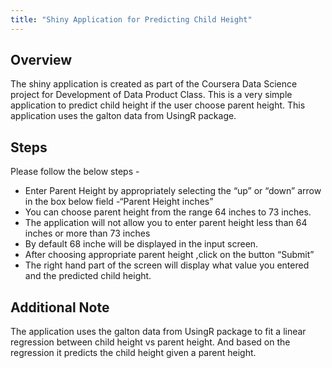 ```yaml
---
title: "Shiny Application for Predicting Child Height"
---
```


## Overview

The shiny application is created as part of the Coursera Data Science project for Development of Data Product Class. 
This is a very simple application to predict child height if the user choose parent height. This application uses the galton data from UsingR package. 

## Steps 

Please follow the below steps -

- Enter Parent Height by appropriately selecting the "up" or "down" arrow in the   box below field -"Parent Height inches"
- You can choose parent height from the range 64 inches to 73 inches. 
- The application will not allow you to enter parent height less than 64 inches    or more than 73 inches
- By default 68 inche will be displayed in the input screen. 
- After choosing appropriate parent height ,click on the button "Submit"
- The right hand part of the screen will display what value you entered and the    predicted child height.

## Additional Note

The application uses the galton data from UsingR package to fit a linear regression between child height vs parent height. And based on the regression it predicts the child height given a parent height. 


